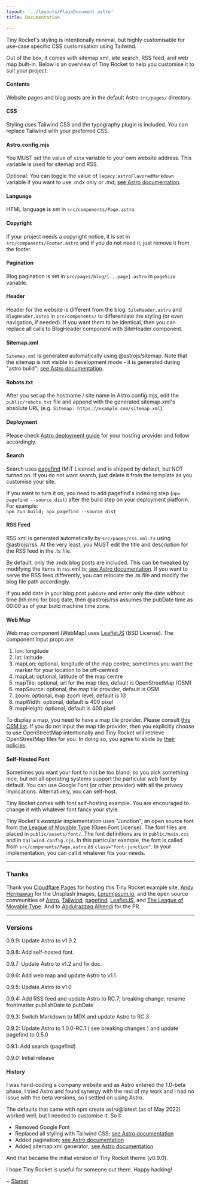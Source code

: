 ```yaml
---
layout: '../layouts/PlainDocument.astro'
title: Documentation

---
```


Tiny Rocket's styling is intentionally minimal, but highly customisable for use-case specific CSS customisation using Tailwind.

Out of the box, it comes with sitemap.xml, site search, RSS feed, and web map built-in. Below is an overview of Tiny Rocket to help you customise it to suit your project.


#### Contents

Website pages and blog posts are in the default Astro `src/pages/` directory.


#### CSS

Styling uses Tailwind CSS and the typography plugin is included. You can replace Tailwind with your preferred CSS.


#### Astro.config.mjs

You MUST set the value of `site` variable to your own website address. This variable is used for sitemap and RSS.

Optional: You can toggle the value of `legacy.astroFlavoredMarkdown` variable if you want to use .mdx only or .md; [see Astro documentation](https://docs.astro.build/en/reference/configuration-reference/#legacyastroflavoredmarkdown).


#### Language

HTML language is set in `src/components/Page.astro`.


#### Copyright

If your project needs a copyright notice, it is set in `src/components/Footer.astro` and if you do not need it, just remove it from the footer. 


#### Pagination

Blog pagination is set in `src/pages/blog/[...page].astro` in `pageSize` variable.


#### Header

Header for the website is different from the blog: `SiteHeader.astro` and `BlogHeader.astro` in `src/components/` to differentiate the styling (or even navigation, if needed). If you want them to be identical, then you can replace all calls to BlogHeader component with SiteHeader component.


#### Sitemap.xml

`Sitemap.xml` is generated automatically using @astrojs/sitemap. Note that the sitemap is not visible in development mode - it is generated during "astro build"; [see Astro documentation](https://github.com/withastro/astro/tree/main/packages/integrations/sitemap).


#### Robots.txt

After you set up the hostname / site name in Astro.config.mjs, edit the `public/robots.txt` file and append with the generated sitemap.xml's absolute URL (e.g. `Sitemap: https://example.com/sitemap.xml`).


#### Deployment

Please check [Astro deployment guide](https://docs.astro.build/en/guides/deploy/) for your hosting provider and follow accordingly.


#### Search

Search uses [pagefind](https://github.com/CloudCannon/pagefind) (MIT License) and is shipped by default, but NOT turned on. If you do not want search, just delete it from the template as you customise your site.

If you want to turn it on, you need to add pagefind's indexing step (`npx pagefind --source dist`) after the build step on your deployment platform. For example:  
`npm run build; npx pagefind --source dist`


#### RSS Feed

RSS.xml is generated automatically by `src/pages/rss.xml.ts` using @astrojs/rss. At the very least, you MUST edit the title and description for the RSS feed in the .ts file.

By default, only the .mdx blog posts are included. This can be tweaked by modifying the items in rss.xml.ts; [see Astro documentation](https://docs.astro.build/en/guides/rss/). If you want to serve the RSS feed differently, you can relocate the .ts file and modify the blog file path accordingly.

If you add date in your blog post `pubDate` and enter only the date without time (hh:mm) for blog date, then @astrojs/rss assumes the pubDate time as 00:00 as of your build machine time zone.


#### Web Map
Web map component (WebMap) uses [LeafletJS](https://leafletjs.com/) (BSD License). The component input props are:

1. lon: longitude
2. lat: latitude
3. mapLon: optional, longitude of the map centre; sometimes you want the marker for your location to be off-centred
4. mapLat: optional, latitude of the map centre
5. mapTile: optional, url for the map tiles, default is OpenStreetMap (OSM)
6. mapSource: optional, the map tile provider, default is OSM
7. zoom: optional, map zoom level, default is 13
8. mapWidth: optional, default is 400 pixel
9. mapHeight: optional, default is 400 pixel

To display a map, you need to have a map tile provider. Please consult [this OSM list](https://wiki.openstreetmap.org/wiki/Commercial_OSM_Software_and_Services). If you do not input the map tile provider, then you explicitly choose to use OpenStreetMap intentionally and Tiny Rocket will retrieve OpenStreetMap tiles for you. In doing so, you agree to abide by [their policies](https://operations.osmfoundation.org/policies/tiles/).


#### Self-Hosted Font

Sometimes you want your font to not be too bland, so you pick something nice, but not all operating systems support the particular web font by default. You can use Google Font (or other provider) with all the privacy implications. Alternatively, you can self-host.

Tiny Rocket comes with font self-hosting example. You are encouraged to change it with whatever font fancy your style. 

Tiny Rocket's _example_ implementation uses "Junction", an open source font from [the League of Movable Type](https://www.theleagueofmoveabletype.com) (Open Font License). The font files are placed in `public/assets/font/`. The font definitions are in `public/main.css` and in `tailwind.config.cjs`. In this particular example, the font is called from `src/components/Page.astro` as `class="font-junction"`. In your implementation, you can call it whatever fits your needs.

---


### Thanks

Thank you [Cloudflare Pages](https://developers.cloudflare.com/pages/framework-guides/astro/) for hosting this Tiny Rocket example site, [Andy Hermawan](https://unsplash.com/@kolamdigital) for the Unsplash images, [LoremIpsum.io](https://loremipsum.io/), and the open source communities of [Astro](https://astro.build/), [Tailwind](https://tailwindcss.com/), [pagefind](https://pagefind.app/), [LeafletJS](https://leafletjs.com/), and [The League of Movable Type](https://www.theleagueofmoveabletype.com/). And to [Abdulrazzaq Alhendi](https://github.com/aalhendi) for the PR.

---


### Versions

0.9.9: Update Astro to v1.9.2

0.9.8: Add self-hosted font.

0.9.7: Update Astro to v1.2 and fix doc.

0.9.6: Add web map and update Astro to v1.1.

0.9.5: Update Astro to v1.0

0.9.4: Add RSS feed and update Astro to RC.7; breaking change: rename frontmatter publishDate to pubDate

0.9.3: Switch Markdown to MDX and update Astro to RC.3

0.9.2: Update Astro to 1.0.0-RC.1 ( see breaking changes ) and update pagefind to 0.5.0

0.9.1: Add search (pagefind)

0.9.0: Initial release


#### History

I was hand-coding a company website and as Astro entered the 1.0-beta phase, I tried Astro and found synergy with the rest of my work and I had no issue with the beta versions, so I settled on using Astro.

The defaults that came with npm create astro@latest (as of May 2022) worked well, but I needed to customise it. So I:

- Removed Google Font
- Replaced all styling with Tailwind CSS; [see Astro documentation](https://docs.astro.build/en/guides/integrations-guide/tailwind/)
- Added pagination; [see Astro documentation](https://docs.astro.build/en/core-concepts/routing/#pagination)
- Added sitemap.xml generator; [see Astro documentation](https://docs.astro.build/en/guides/integrations-guide/sitemap/)

And that became the initial version of Tiny Rocket theme (v0.9.0).

I hope Tiny Rocket is useful for someone out there. Happy hacking!

~ [Slamet](https://github.com/slamethendry/tinyrocket)
